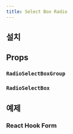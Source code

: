 ```yaml
---
title: Select Box Radio
---
```


<ComponentExample name="select-box-radio-preview" />

## 설치

<Installation name="select-box" />

## Props

### `RadioSelectBoxGroup`

<ReactTypeTable
  path="./registry/ui/select-box.tsx"
  name="RadioSelectBoxGroupProps"
/>

### `RadioSelectBox`

<ReactTypeTable
  path="./registry/ui/select-box.tsx"
  name="RadioSelectBoxProps"
/>

## 예제

### React Hook Form

<ComponentExample name="select-box-radio-react-hook-form" />
